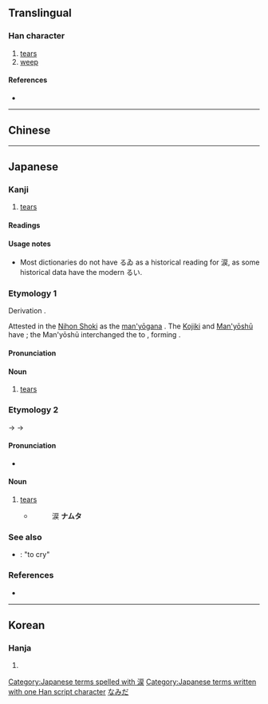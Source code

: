 {{character info/new}}
{{also|淚}}
==Translingual==
{{Han simplified forms|淚|涙|泪}}

===Han character===
{{Han char|rn=85|rad=水|as=08|sn=11|four=|canj=EISK,EMSK|ids=⿰氵戻}}

# [[tears]]
# [[weep]]

====References====
* {{Han ref|kx=0627.311|dkj=17573|hdz=31634.061|uh=6D99|ud=28057}}

----

==Chinese==
{{zh-see|淚|v}}

----

==Japanese==
{{ja-kanji forms|涙|淚}}

===Kanji===
{{ja-kanji|grade=c|rs=水08|kyu=淚}}

# [[tear]]s

====Readings====
{{ja-readings
|goon=るい<るゐ
|kanon=るい<るゐ
|toon=れい
|on=らい
|kun=なみだ-
}}
{{attention|ja|is れい tōon or sōon}}

====Usage notes====
* Most dictionaries do not have るゐ as a historical reading for 涙, as some historical data have the modern るい.

===Etymology 1===
{{ja-kanjitab|なみだ|yomi=kun}}
Derivation {{unknown|ja|nocap=1}}.

Attested in the [[w:Nihon Shoki|Nihon Shoki]] as the [[w:Man'yōgana|man'yōgana]] {{ja-l|那瀰多}}. The [[w:Kojiki|Kojiki]] and [[Man'yōshū|Man'yōshū]] have {{ja-l|那美多}}; the Man'yōshū interchanged the {{ja-l|多}} to {{ja-l|太}}, forming {{ja-l|那美太}}.

====Pronunciation====
{{ja-pron|なみだ}}

====Noun====
{{ja-noun|なみだ}}

# [[tear]]s

===Etymology 2===
{{ja-kanjitab|なんだ|yomi=kun}}
{{IPAchar|/namuda/}} → {{IPAchar|/namda/}} → {{IPAchar|/nanda/}}

====Pronunciation====
* {{IPA|/nanda/|lang=ja}}

====Noun====
{{ja-noun|なんだ|hhira=なむだ}}

# [[tear]]s
#* {{RQ:Konkōmyō Saishōōkyō Ongi|3 (back)}}
#*: 涙 '''ナムタ'''

===See also===
* {{ja-r|泣く|なく}}: "to cry"

===References===
* {{R:Konkōmyō Saishōōkyō Ongi}}

[[Category:Japanese terms spelled with 涙]]
[[Category:Japanese terms written with one Han script character]]
[[Category:ja:Bodily fluids|なみだ]]

----

==Korean==

===Hanja===
{{ko-hanja|hangeul=[[루]]>[[누]]|eumhun=|rv=ru>nu|mr=ru>nu|y=lwu>nwu}}

# {{defn|lang=ko|sort=水08}}